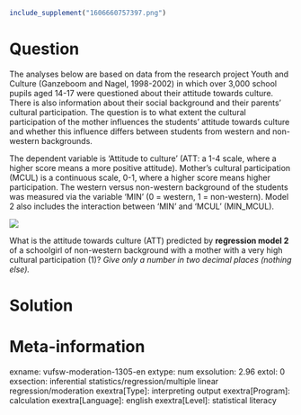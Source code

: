 ```r
include_supplement("1606660757397.png")
```

Question
========
The analyses below are based on data from the research project Youth and
Culture (Ganzeboom and Nagel, 1998-2002) in which over 3,000 school
pupils aged 14-17 were questioned about their attitude towards culture.
There is also information about their social background and their
parents' cultural participation. The question is to what extent the
cultural participation of the mother influences the students' attitude
towards culture and whether this influence differs between students from
western and non-western backgrounds.  
  
The dependent variable is 'Attitude to culture' (ATT: a 1-4 scale, where
a higher score means a more positive attitude). Mother's cultural
participation (MCUL) is a continuous scale, 0-1, where a higher score
means higher participation. The western versus non-western background of
the students was measured via the variable 'MIN' (0 = western, 1 =
non-western). Model 2 also includes the interaction between 'MIN' and
'MCUL' (MIN\_MCUL).  
  
  
![](1606660757397.png)
  
What is the attitude towards culture (ATT) predicted by **regression
model 2** of a schoolgirl of non-western background with a mother with a
very high cultural participation (1)? *Give only a number in two decimal
places (nothing else).*


Solution
========











Meta-information
================
exname: vufsw-moderation-1305-en
extype: num
exsolution: 2.96
extol: 0
exsection: inferential statistics/regression/multiple linear regression/moderation
exextra[Type]: interpreting output
exextra[Program]: calculation
exextra[Language]: english
exextra[Level]: statistical literacy

